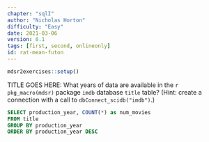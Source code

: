 ```yaml
---
chapter: "sqlI"
author: "Nicholas Horton"
difficulty: "Easy"
date: 2021-03-06 
version: 0.1
tags: [first, second, onlineonly]
id: rat-mean-futon
---
```


```r
mdsr2exercises::setup()
```

TITLE GOES HERE: What years of data are available in the `r pkg_macro(mdsr)` package `imdb` database `title` table?
(Hint: create a connection with a call to `dbConnect_scidb("imdb")`.)

<!--begin-answer-->

```sql
SELECT production_year, COUNT(*) as num_movies 
FROM title 
GROUP BY production_year 
ORDER BY production_year DESC
```

<!--end-answer-->

